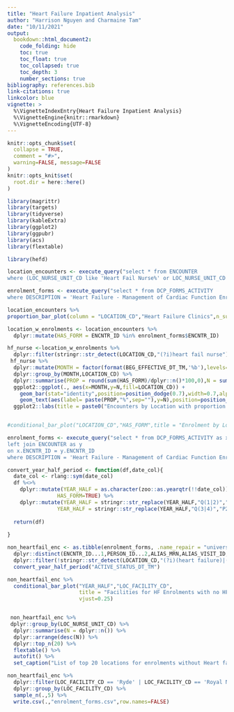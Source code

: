 ```yaml
---
title: "Heart Failure Inpatient Analysis"
author: "Harrison Nguyen and Charmaine Tam"
date: "10/11/2021"
output:  
  bookdown::html_document2:
    code_folding: hide
    toc: true
    toc_float: true
    toc_collapsed: true
    toc_depth: 3
    number_sections: true
bibliography: references.bib
link-citations: true
linkcolor: blue
vignette: >
  %\VignetteIndexEntry{Heart Failure Inpatient Analysis}
  %\VignetteEngine{knitr::rmarkdown}
  %\VignetteEncoding{UTF-8}
---
```


```r
knitr::opts_chunk$set(
  collapse = TRUE,
  comment = "#>",
  warning=FALSE, message=FALSE
)
knitr::opts_knit$set(
  root.dir = here::here()
)
```

```r

library(magrittr)
library(targets)
library(tidyverse)
library(kableExtra)
library(ggplot2)
library(ggpubr)
library(acs)
library(flextable)

library(hefd)

```


```r
location_encounters <- execute_query("select * from ENCOUNTER
where (LOC_NURSE_UNIT_CD like 'Heart Fail Nurse%' or LOC_NURSE_UNIT_CD like 'Heart Failure Rev%') and BEG_EFFECTIVE_DT_TM >= '2021-01-01'")

enrolment_forms <- execute_query("select * from DCP_FORMS_ACTIVITY
where DESCRIPTION = 'Heart Failure - Management of Cardiac Function Enrolment'")
```



```r
location_encounters %>%
proportion_bar_plot(column = "LOCATION_CD","Heart Failure Clinics",n_suffix = "encounters",vjust=0.25) + coord_flip()
```
```r

location_w_enrolments <- location_encounters %>%
  dplyr::mutate(HAS_FORM = ENCNTR_ID %in% enrolment_forms$ENCNTR_ID)
```

```r

hf_nurse <-location_w_enrolments %>%
  dplyr::filter(stringr::str_detect(LOCATION_CD,"(?i)heart fail nurse")) 
 hf_nurse %>%
  dplyr::mutate(MONTH = factor(format(BEG_EFFECTIVE_DT_TM,'%b'),levels=month.abb)) %>%
  dplyr::group_by(MONTH,LOCATION_CD) %>%
  dplyr::summarise(PROP = round(sum(HAS_FORM)/dplyr::n()*100,0),N = sum(HAS_FORM)) %>%
  ggplot2::ggplot(., aes(x=MONTH,y=N,fill=LOCATION_CD)) +
    geom_bar(stat="identity",position=position_dodge(0.7),width=0.7,alpha=0.5) +
    geom_text(aes(label= paste(PROP,"%",sep=""),y=N),position=position_dodge(0.7),vjust=0) +
  ggplot2::labs(title = paste0("Encounters by Location with proportion of Forms (N = ",nrow(hf_nurse)," encounters)"))


#conditional_bar_plot("LOCATION_CD","HAS_FORM",title = "Enrolment by Location","encounters",vjust=0.25) + coord_flip()
```

```r

enrolment_forms <- execute_query("select * from DCP_FORMS_ACTIVITY as x
left join ENCOUNTER as y
on x.ENCNTR_ID = y.ENCNTR_ID
where DESCRIPTION = 'Heart Failure - Management of Cardiac Function Enrolment'")
```
```r
convert_year_half_period <- function(df,date_col){
  date_col <- rlang::sym(date_col)
  df %<>% 
    dplyr::mutate(YEAR_HALF = as.character(zoo::as.yearqtr(!!date_col)),
                HAS_FORM=TRUE) %>%
    dplyr::mutate(YEAR_HALF = stringr::str_replace(YEAR_HALF,"Q(1|2)","P1"),
                YEAR_HALF = stringr::str_replace(YEAR_HALF,"Q(3|4)","P2"))
  
  return(df)
  
}

```
```r
non_heartfail_enc <- as.tibble(enrolment_forms, .name_repair = "universal") %>%
  dplyr::distinct(ENCNTR_ID...1,PERSON_ID...2,ALIAS_MRN,ALIAS_VISIT_ID,ACTIVE_STATUS_DT_TM,DCP_FORMS_ACTIVITY_ID,LOC_FACILITY_CD,LOCATION_CD,LOC_NURSE_UNIT_CD) %>%
  dplyr::filter(!stringr::str_detect(LOCATION_CD,"(?i)(heart failure)|(heart fail nurse)")) %>%
  convert_year_half_period("ACTIVE_STATUS_DT_TM")

non_heartfail_enc %>%
  conditional_bar_plot("YEAR_HALF","LOC_FACILITY_CD",
                       title = "Facilities for HF Enrolments with no HF clinic- related location",
                       vjust=0.25)


 non_heartfail_enc %>%
 dplyr::group_by(LOC_NURSE_UNIT_CD) %>%
  dplyr::summarise(N = dplyr::n()) %>%
  dplyr::arrange(desc(N)) %>%
  dplyr::top_n(20) %>%
  flextable() %>%
  autofit() %>%
  set_caption("List of top 20 locations for enrolments without Heart failure clinic location.")
```
```r
non_heartfail_enc %>% 
  dplyr::filter(LOC_FACILITY_CD == 'Ryde' | LOC_FACILITY_CD == 'Royal North Shore') %>%
  dplyr::group_by(LOC_FACILITY_CD) %>%
  sample_n(.,5) %>%
  write.csv(.,"enrolment_forms.csv",row.names=FALSE)
```
